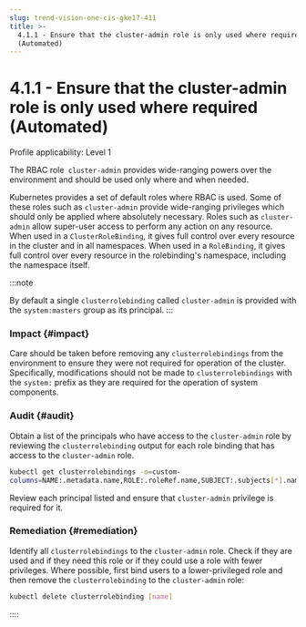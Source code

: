 ```yaml
---
slug: trend-vision-one-cis-gke17-411
title: >-
  4.1.1 - Ensure that the cluster-admin role is only used where required
  (Automated)
---
```

# 4.1.1 - Ensure that the cluster-admin role is only used where required (Automated)

Profile applicability: Level 1

The RBAC role` cluster-admin` provides wide-ranging powers over the environment and should be used only where and when needed.

Kubernetes provides a set of default roles where RBAC is used. Some of these roles such as `cluster-admin` provide wide-ranging privileges which should only be applied where absolutely necessary. Roles such as `cluster-admin` allow super-user access to perform any action on any resource. When used in a `ClusterRoleBinding`, it gives full control over every resource in the cluster and in all namespaces. When used in a `RoleBinding`, it gives full control over every resource in the rolebinding's namespace, including the namespace itself.

:::note

By default a single `clusterrolebinding` called `cluster-admin` is provided with the `system:masters` group as its principal.
:::

### Impact {#impact}

Care should be taken before removing any `clusterrolebindings` from the environment to ensure they were not required for operation of the cluster. Specifically, modifications should not be made to `clusterrolebindings` with the `system:` prefix as they are required for the operation of system components.

### Audit {#audit}

Obtain a list of the principals who have access to the `cluster-admin` role by reviewing the `clusterrolebinding` output for each role binding that has access to the `cluster-admin` role.

```bash
kubectl get clusterrolebindings -o=custom-
columns=NAME:.metadata.name,ROLE:.roleRef.name,SUBJECT:.subjects[*].name
```

Review each principal listed and ensure that `cluster-admin` privilege is required for it.

### Remediation {#remediation}

Identify all `clusterrolebindings` to the `cluster-admin` role. Check if they are used and if they need this role or if they could use a role with fewer privileges. Where possible, first bind users to a lower-privileged role and then remove the `clusterrolebinding` to the `cluster-admin` role:

```bash
kubectl delete clusterrolebinding [name]
```
::::
